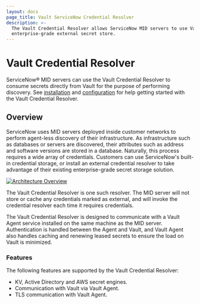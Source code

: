 ```yaml
---
layout: docs
page_title: Vault ServiceNow Credential Resolver
description: >-
  The Vault Credential Resolver allows ServiceNow MID servers to use Vault as an
  enterprise-grade external secret store.
---
```


# Vault Credential Resolver

ServiceNow® MID servers can use the Vault Credential Resolver to consume secrets
directly from Vault for the purpose of performing discovery. See
[installation](/docs/platform/servicenow/installation) and
[configuration](/docs/platform/servicenow/configuration) for help getting started
with the Vault Credential Resolver.

## Overview

ServiceNow uses MID servers deployed inside customer networks to perform
agent-less discovery of their infrastructure. As infrastructure such as databases
or servers are discovered, their attributes such as address and software versions
are stored in a database. Naturally, this process requires a wide array of
credentials. Customers can use ServiceNow's built-in credential storage, or install
an external credential resolver to take advantage of their existing enterprise-grade
secret storage solution.

[![Architecture Overview](/img/servicenow-vault-credential-resolver-diagram.png)](/img/servicenow-vault-credential-resolver-diagram.png)

The Vault Credential Resolver is one such resolver. The MID server will not
store or cache any credentials marked as external, and will invoke the
credential resolver each time it requires credentials.

The Vault Credential Resolver is designed to communicate with a Vault Agent
service installed on the same machine as the MID server. Authentication is
handled between the Agent and Vault, and Vault Agent also handles caching and
renewing leased secrets to ensure the load on Vault is minimized.

### Features

The following features are supported by the Vault Credential Resolver:

- KV, Active Directory and AWS secret engines.
- Communication with Vault via Vault Agent.
- TLS communication with Vault Agent.
